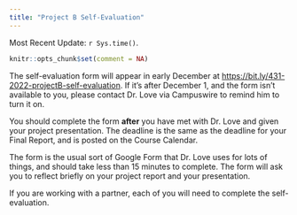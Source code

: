 ```yaml
---
title: "Project B Self-Evaluation"
---
```


Most Recent Update: `r Sys.time()`.

```r
knitr::opts_chunk$set(comment = NA)
```

The self-evaluation form will appear in early December at <https://bit.ly/431-2022-projectB-self-evaluation>. If it's after December 1, and the form isn't available to you, please contact Dr. Love via Campuswire to remind him to turn it on.

You should complete the form **after** you have met with Dr. Love and given your project presentation. The deadline is the same as the deadline for your Final Report, and is posted on the Course Calendar.

The form is the usual sort of Google Form that Dr. Love uses for lots of things, and should take less than 15 minutes to complete. The form will ask you to reflect briefly on your project report and your presentation.

If you are working with a partner, each of you will need to complete the self-evaluation.

